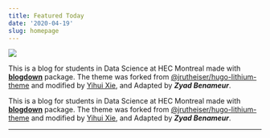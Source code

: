 ```yaml
---
title: Featured Today
date: '2020-04-19'
slug: homepage
---
```


<div class="featured-div">

<div>

<img class="featured-img" src="/images/author-image.jpg">

</div>

<div>

This is a blog for students in Data Science at HEC Montreal made with [**blogdown**](https://github.com/rstudio/blogdown) package. The theme was forked from [@jrutheiser/hugo-lithium-theme](https://github.com/jrutheiser/hugo-lithium-theme) and modified by [Yihui Xie](https://github.com/yihui/hugo-lithium), and Adapted by _**Zyad Benameur**_.
</div>


</div>



This is a blog for students in Data Science at HEC Montreal made with [**blogdown**](https://github.com/rstudio/blogdown) package. The theme was forked from [@jrutheiser/hugo-lithium-theme](https://github.com/jrutheiser/hugo-lithium-theme) and modified by [Yihui Xie](https://github.com/yihui/hugo-lithium), and Adapted by _**Zyad Benameur**_.


***